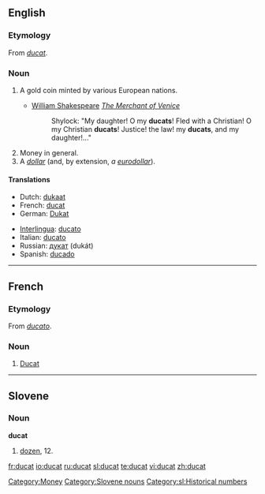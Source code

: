 ==English==

===Etymology===
From {{etyl|fro}} ''[[#French|ducat]]''.

===Noun===
{{wikipedia}}
{{en-noun|s}}

# {{historical}} A gold coin minted by various European nations.
#* [[w:William Shakespeare|William Shakespeare]] ''[[w:The Merchant of Venice|The Merchant of Venice]]''
#*: Shylock: "My daughter! O my '''ducats'''! Fled with a Christian! O my Christian '''ducats'''! Justice! the law! my '''ducats''', and my daughter!..."
# Money in general.
# A ''[[dollar]]'' (and, by extension, ''a [[euro|eurodollar]]'').

====Translations====
{{trans-top|historical gold coin}}
* Dutch: [[dukaat]] {{m}}
* French: [[#French|ducat]] {{m}}
* German: [[Dukat]] {{m}}
{{trans-mid}}
* [[Interlingua]]: [[ducato]]
* Italian: [[ducato]]
* Russian: [[дукат]] (dukát) {{m}}
* Spanish: [[ducado]] {{m}}
{{trans-bottom}}

[[Category:Money]]

----

==French==

===Etymology===
From {{etyl|it}} ''[[ducato]]''.

===Noun===
{{fr-noun|m}}

# [[#English|Ducat]]

----

==Slovene==

===Noun===
'''ducat''' {{m}}

# [[dozen]], 12.

[[Category:Slovene nouns]]
[[Category:sl:Historical numbers]]

[[fr:ducat]]
[[io:ducat]]
[[ru:ducat]]
[[sl:ducat]]
[[te:ducat]]
[[vi:ducat]]
[[zh:ducat]]